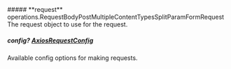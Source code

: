 
<Collapsible>
    ##### **request** operations.RequestBodyPostMultipleContentTypesSplitParamFormRequest
    The request object to use for the request.
    <Collapsible.Break/>
    <RequestBodyPostMultipleContentTypesSplitParamFormRequest/>
</Collapsible>

##### **config?** [AxiosRequestConfig](https://axios-http.com/docs/req_config)
Available config options for making requests.

